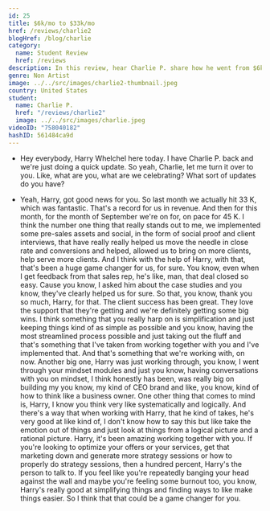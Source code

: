 ```yaml
---
id: 25
title: $6k/mo to $33k/mo
href: /reviews/charlie2
blogHref: /blog/charlie
category:
  name: Student Review
  href: /reviews
description: In this review, hear Charlie P. share how he went from $6k to $33k/mo in 5 months helping accountants build 6 figure practices.
genre: Non Artist
image: ../../src/images/charlie2-thumbnail.jpeg
country: United States
student:
  name: Charlie P.
  href: "/reviews/charlie2"
  image: ../../src/images/charlie.jpeg
videoID: "758040182"
hashID: 561484ca9d
---
```


- Hey everybody, Harry Whelchel here today. I have Charlie P. back and we're just doing a quick update. So yeah, Charlie, let me turn it over to you. Like, what are you, what are we celebrating? What sort of updates do you have?

- Yeah, Harry, got good news for you. So last month we actually hit 33 K, which was fantastic. That's a record for us in revenue. And then for this month, for the month of September we're on for, on pace for 45 K. I think the number one thing that really stands out to me, we implemented some pre-sales assets and social, in the form of social proof and client interviews, that have really really helped us move the needle in close rate and conversions and helped, allowed us to bring on more clients, help serve more clients. And I think with the help of Harry, with that, that's been a huge game changer for us, for sure. You know, even when I get feedback from that sales rep, he's like, man, that deal closed so easy. Cause you know, I asked him about the case studies and you know, they've clearly helped us for sure. So that, you know, thank you so much, Harry, for that. The client success has been great. They love the support that they're getting and we're definitely getting some big wins. I think something that you really harp on is simplification and just keeping things kind of as simple as possible and you know, having the most streamlined process possible and just taking out the fluff and that's something that I've taken from working together with you and I've implemented that. And that's something that we're working with, on now. Another big one, Harry was just working through, you know, I went through your mindset modules and just you know, having conversations with you on mindset, I think honestly has been, was really big on building my you know, my kind of CEO brand and like, you know, kind of how to think like a business owner. One other thing that comes to mind is, Harry, I know you think very like systematically and logically. And there's a way that when working with Harry, that he kind of takes, he's very good at like kind of, I don't know how to say this but like take the emotion out of things and just look at things from a logical picture and a rational picture. Harry, it's been amazing working together with you. If you're looking to optimize your offers or your services, get that marketing down and generate more strategy sessions or how to properly do strategy sessions, then a hundred percent, Harry's the person to talk to. If you feel like you're repeatedly banging your head against the wall and maybe you're feeling some burnout too, you know, Harry's really good at simplifying things and finding ways to like make things easier. So I think that that could be a game changer for you.
